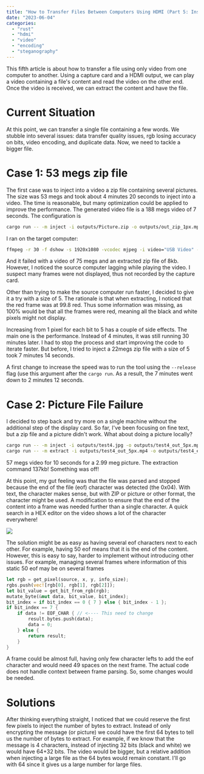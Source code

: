 ```yaml
---
title: "How to Transfer Files Between Computers Using HDMI (Part 5: Instruction Header)"
date: "2023-06-04"
categories:
  - "rust"
  - "hdmi"
  - "video"
  - "encoding"
  - "steganography"
---
```


This fifth article is about how to transfer a file using only video from one computer to another. Using a capture card and a HDMI output, we can play a video containing a file's content and read the video on the other end. Once the video is received, we can extract the content and have the file.

# Current Situation

At this point, we can transfer a single file containing a few words. We stubble into several issues: data transfer quality issues, rgb losing accuracy on bits, video encoding, and duplicate data. Now, we need to tackle a bigger file.

# Case 1: 53 megs zip file

The first case was to inject into a video a zip file containing several pictures. The size was 53 megs and took about 4 minutes 20 seconds to inject into a video. The time is reasonable, but many optimization could be applied to improve the performance. The generated video file is a 188 megs video of 7 seconds. The configuration is

```sh
cargo run -- -m inject -i outputs/Picture.zip -o outputs/out_zip_1px.mp4 --fps 30 --height 1080 --width 1920 --size 1 -a bw
```

I ran on the target computer:

```sh
ffmpeg -r 30 -f dshow -s 1920x1080 -vcodec mjpeg -i video="USB Video" -r 30 out_picturezip_1px.mp4
```

And it failed with a video of 75 megs and an extracted zip file of 8kb. However, I noticed the source computer lagging while playing the video. I suspect many frames were not displayed, thus not recorded by the capture card.

Other than trying to make the source computer run faster, I decided to give it a try with a size of 5. The rationale is that when extracting, I noticed that the red frame was at 99.8 red. Thus some information was missing, as 100% would be that all the frames were red, meaning all the black and white pixels might not display.

Increasing from 1 pixel for each bit to 5 has a couple of side effects. The main one is the performance. Instead of 4 minutes, it was still running 30 minutes later. I had to stop the process and start improving the code to iterate faster. But before, I tried to inject a 22megs zip file with a size of 5 took 7 minutes 14 seconds.

A first change to increase the speed was to run the tool using the `--release` flag (use this argument after the `cargo run`. As a result, the 7 minutes went down to 2 minutes 12 seconds.

# Case 2: Picture File Failure

I decided to step back and try more on a single machine without the additional step of the display card. So far, I've been focusing on fine text, but a zip file and a picture didn't work. What about doing a picture locally?

```sh
cargo run -- -m inject -i outputs/test4.jpg -o outputs/test4_out_5px.mp4 --fps 30 --height 1080 --width 1920 --size 5 -a bw -p true
cargo run -- -m extract -i outputs/test4_out_5px.mp4 -o outputs/test4_extracted.jpg --fps 30 --height 1080 --width 1920 --size 5 -a bw
```

57 megs video for 10 seconds for a 2.99 meg picture. The extraction command 137kb! Something was off!

At this point, my gut feeling was that the file was parsed and stopped because the end of the file (eof) character was detected (the 0x04). With text, the character makes sense, but with ZIP or picture or other format, the character might be used. A modification to ensure that the end of the content into a frame was needed further than a single character. A quick search in a HEX editor on the video shows a lot of the character everywhere!

![](/images/blog/hdmi-file-transfer-article4_eof_char.png)

The solution might be as easy as having several eof characters next to each other. For example, having 50 eof means that it is the end of the content. However, this is easy to say, harder to implement without introducing other issues. For example, managing several frames where information of this static 50 eof may be on several frames

```rust
let rgb = get_pixel(source, x, y, info_size);
rgbs.push(vec![rgb[0], rgb[1], rgb[2]]);
let bit_value = get_bit_from_rgb(rgb);
mutate_byte(&mut data, bit_value, bit_index);
bit_index = if bit_index == 0 { 7 } else { bit_index - 1 };
if bit_index == 7 {
    if data != EOF_CHAR { // <---- This need to change
        result.bytes.push(data);
        data = 0;
    } else {
        return result; 
    }
}
```
A frame could be almost full, having only few character lefts to add the eof character and would need 49 spaces on the next frame. The actual code does not handle context between frame parsing. So, some changes would be needed.

# Solutions

After thinking everything straight, I noticed that we could reserve the first few pixels to inject the number of bytes to extract. Instead of only encrypting the message (or picture) we could have the first 64 bytes to tell us the number of bytes to extract. For example, if we know that the message is 4 characters, instead of injecting 32 bits (black and white) we would have 64+32 bits. The video would be bigger, but a relative addition when injecting a large file as the 64 bytes would remain constant. I'll go with 64 since it gives us a large number for large files.